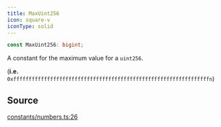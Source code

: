 ```yaml
---
title: MaxUint256
icon: square-v
iconType: solid
---
```


```ts
const MaxUint256: bigint;
```

A constant for the maximum value for a `uint256`.

(**i.e.** `0xffffffffffffffffffffffffffffffffffffffffffffffffffffffffffffffffn`)

## Source

[constants/numbers.ts:26](https://github.com/dominant-strategies/quais.js/blob/26d93fdb30e22e8d90f8961be00d5a6d512f9636/src/constants/numbers.ts#L26)
